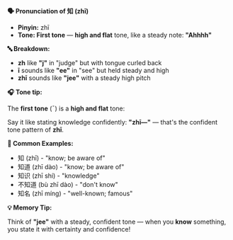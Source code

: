 **🗣️ Pronunciation of 知 (zhī)**

- **Pinyin:** zhī
- **Tone: First tone** — **high and flat** tone, like a steady note: **"Ahhhh"**

**🔤 Breakdown:**

- **zh** like **"j"** in "judge" but with tongue curled back
- **ī** sounds like **"ee"** in "see" but held steady and high
- **zhī** sounds like **"jee"** with a steady high pitch

**🎧 Tone tip:**

The **first tone** (ˉ) is a **high and flat** tone:

Say it like stating knowledge confidently: **"zhī—"** — that's the confident tone pattern of
**zhī**.

**📝 Common Examples:**

- 知 (zhī) - "know; be aware of"
- 知道 (zhī dào) - "know; be aware of"
- 知识 (zhī shí) - "knowledge"
- 不知道 (bù zhī dào) - "don't know"
- 知名 (zhī míng) - "well-known; famous"

**💡 Memory Tip:**

Think of **"jee"** with a steady, confident tone — when you **know** something, you state it with
certainty and confidence!
